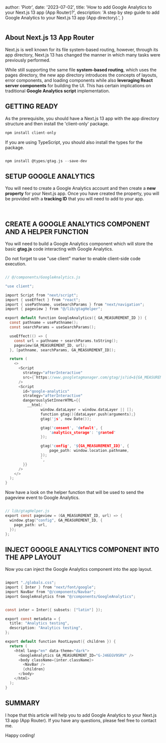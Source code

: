 
  author: 'Piotr',
  date: '2023-07-02',
  title: 'How to add Google Analytics to your Next.js 13 app (App Router)?',
  description:
    'A step by step guide to add Google Analytics to your Next.js 13 app (App directory).',
}


<Image src="" alt="" />

## About Next.js 13 App Router

Next.js is well known for its file system-based routing, however, through its app directory, Next.js 13 has changed the manner in which many tasks were previously performed.

While still supporting the same file **system-based routing**, which uses the pages directory, the new app directory introduces the concepts of layouts, error components, and loading components while also **leveraging React server components** for building the UI. This has certain implications on traditional **Google Analytics script** implementation.

## GETTING READY

As the prerequisite, you should have a Next.js 13 app with the app directory structure and then install the 'client-only' package.

```c
npm install client-only
```

If you are using TypeScript, you should also install the types for the package.

```c

npm install @types/gtag.js --save-dev

```

## SETUP GOOGLE ANALYTICS

You will need to create a Google Analytics account and then create a **new property** for your Next.js app. Once you have created the property, you will be provided with a **tracking ID** that you will need to add to your app.

<Image src="/blog/Analytics_1.png" width={800} height={400} alt="" />

<Image src="/blog/Analytics_2.png" width={800} height={400} alt="" />

<Image src="/blog/Analytics_3.png" width={800} height={400} alt="" />

## CREATE A GOOGLE ANALYTICS COMPONENT AND A HELPER FUNCTION

You will need to build a Google Analytics component which will store the basic **gtag.js** code interacting with Google Analytics.

Do not forget to use "use client" marker to enable client-side code execution.

```c

// @/components/GoogleAnalytics.js

"use client";

import Script from "next/script";
import { useEffect } from "react";
import { usePathname, useSearchParams } from "next/navigation";
import { pageview } from "@/lib/gtagHelper";

export default function GoogleAnalytics({ GA_MEASUREMENT_ID }) {
  const pathname = usePathname();
  const searchParams = useSearchParams();

  useEffect(() => {
    const url = pathname + searchParams.toString();
    pageview(GA_MEASUREMENT_ID, url);
  }, [pathname, searchParams, GA_MEASUREMENT_ID]);

  return (
    <>
      <Script
        strategy="afterInteractive"
        src={`https://www.googletagmanager.com/gtag/js?id=${GA_MEASUREMENT_ID}`}
      />
      <Script
        id="google-analytics"
        strategy="afterInteractive"
        dangerouslySetInnerHTML={{
          __html: `
                window.dataLayer = window.dataLayer || [];
                function gtag(){dataLayer.push(arguments);}
                gtag('js', new Date());

                gtag('consent', 'default', {
                    'analytics_storage': 'granted'
                });

                gtag('config', '${GA_MEASUREMENT_ID}', {
                    page_path: window.location.pathname,
                });
                `,
        }}
      />
    </>
  );
}


```

Now have a look on the helper function that will be used to send the pageview event to Google Analytics.

```c

// lib/gtagHelper.js
export const pageview = (GA_MEASUREMENT_ID, url) => {
  window.gtag("config", GA_MEASUREMENT_ID, {
    page_path: url,
  });
};


```

## INJECT GOOGLE ANALYTICS COMPONENT INTO THE APP LAYOUT 

Now you can inject the Google Analytics component into the app layout.

```c

import "./globals.css";
import { Inter } from "next/font/google";
import NavBar from "@/components/Navbar";
import GoogleAnalytics from "@/components/GoogleAnalytics";


const inter = Inter({ subsets: ["latin"] });

export const metadata = {
  title: "Analytics testing",
  description: "Analytics testing",
};

export default function RootLayout({ children }) {
  return (
    <html lang="en" data-theme="dark">
      <GoogleAnalytics GA_MEASUREMENT_ID="G-J46EGV9SRV" />
      <body className={inter.className}>
        <NavBar />
        {children}
      </body>
    </html>
  );
}

```


## SUMMARY

I hope that this article will help you to add Google Analytics to your Next.js 13 app (App Router). If you have any questions, please feel free to contact me.

Happy coding!